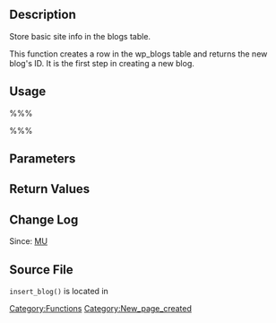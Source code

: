 == Description ==

Store basic site info in the blogs table.

This function creates a row in the wp_blogs table and returns the new blog's ID. It is the first step in creating a new blog.

== Usage ==

%%%<?php insert_blog( $domain, $path, $site_id ); ?>%%%

== Parameters ==

{{Parameter|$domain|string|The domain of the new site.|required}}

{{Parameter|$path|string|The path of the new site.|required}}

{{Parameter|$site_id|int|Unless you're running a multi-network install, be sure to set this value to 1.|required}}

== Return Values ==

{{Return||int|The ID of the new row}}

== Change Log ==

Since: [[Version MU|MU]]

== Source File ==

<tt>insert_blog()</tt> is located in {{Trac|wp-includes/ms-functions.php}}

[[Category:Functions]]

[[Category:New_page_created]]